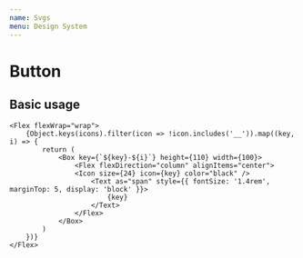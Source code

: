 ```yaml
---
name: Svgs
menu: Design System
---
```



# Button

## Basic usage

<Playground>

    <Flex flexWrap="wrap">
        {Object.keys(icons).filter(icon => !icon.includes('__')).map((key, i) => {
            return (
                <Box key={`${key}-${i}`} height={110} width={100}>
                    <Flex flexDirection="column" alignItems="center">
                    <Icon size={24} icon={key} color="black" />
                        <Text as="span" style={{ fontSize: '1.4rem', marginTop: 5, display: 'block' }}>
                            {key}
                        </Text>
                    </Flex>
                </Box>
            )
        })}
    </Flex>

</Playground>
